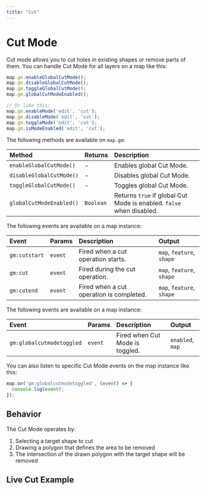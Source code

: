 ```yaml
---
title: "Cut"
---
```


# Cut Mode

Cut mode allows you to cut holes in existing shapes or remove parts of them. You can handle Cut Mode for all layers on a map like this:

```js
map.gm.enableGlobalCutMode();
map.gm.disableGlobalCutMode();
map.gm.toggleGlobalCutMode();
map.gm.globalCutModeEnabled();

// Or like this:
map.gm.enableMode('edit', 'cut');
map.gm.disableMode('edit', 'cut');
map.gm.toggleMode('edit', 'cut');
map.gm.isModeEnabled('edit', 'cut');
```

The following methods are available on `map.gm`:

| Method                                                            | Returns   | Description                   |
|:------------------------------------------------------------------| :-------- | :-----------------------------|
| `enableGlobalCutMode()`  | -         | Enables global Cut Mode.                                             |
| `disableGlobalCutMode()` | -         | Disables global Cut Mode.                                            |
| `toggleGlobalCutMode()`  | -         | Toggles global Cut Mode.                                             |
| `globalCutModeEnabled()` | `Boolean` | Returns `true` if global Cut Mode is enabled. `false` when disabled. |

The following events are available on a map instance:

| Event          | Params | Description                                  | Output                    |
| :------------- | :----- | :------------------------------------------- | :-------------------------|
| `gm:cutstart`  | `event`| Fired when a cut operation starts.           | `map`, `feature`, `shape` |
| `gm:cut`       | `event`| Fired during the cut operation.              | `map`, `feature`, `shape` |
| `gm:cutend`    | `event`| Fired when a cut operation is completed.     | `map`, `feature`, `shape` |

The following events are available on a map instance:

| Event                    | Params | Description                      | Output                 |
| :----------------------- | :----- | :------------------------------- | :--------------------- |
| `gm:globalcutmodetoggled` | `event`  | Fired when Cut Mode is toggled. | `enabled`, `map`       |

You can also listen to specific Cut Mode events on the map instance like this:

```js
map.on('gm:globalcutmodetoggled', (event) => {
  console.log(event);
});
```

## Behavior

The Cut Mode operates by:
1. Selecting a target shape to cut
2. Drawing a polygon that defines the area to be removed
3. The intersection of the drawn polygon with the target shape will be removed

## Live Cut Example

<BrowserOnlyGmMap
  gmOptions={editCutOptions}
  features={features} />
